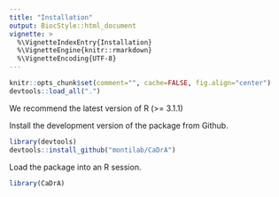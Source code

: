 ```yaml
---
title: "Installation"
output: BiocStyle::html_document
vignette: >
  %\VignetteIndexEntry{Installation}
  %\VignetteEngine{knitr::rmarkdown}
  %\VignetteEncoding{UTF-8}
---
```


```r
knitr::opts_chunk$set(comment="", cache=FALSE, fig.align="center")
devtools::load_all(".")
```

We recommend the latest version of R (\>= 3.1.1)

Install the development version of the package from Github.
```r
library(devtools)
devtools::install_github("montilab/CaDrA")
```

Load the package into an R session.
```r
library(CaDrA)
```



